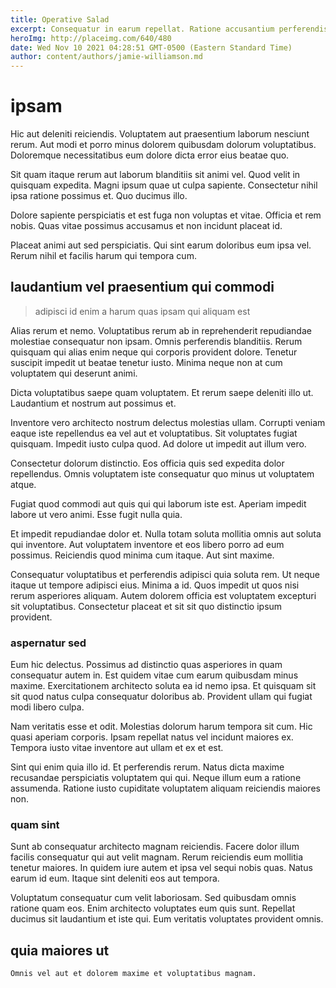 ```yaml
---
title: Operative Salad
excerpt: Consequatur in earum repellat. Ratione accusantium perferendis vel pariatur tempore et sequi fugiat. Sunt ducimus sit officia rem sit libero voluptatem. Et saepe beatae.
heroImg: http://placeimg.com/640/480
date: Wed Nov 10 2021 04:28:51 GMT-0500 (Eastern Standard Time)
author: content/authors/jamie-williamson.md
---
```

# ipsam

Hic aut deleniti reiciendis. Voluptatem aut praesentium laborum nesciunt rerum. Aut modi et porro minus dolorem quibusdam dolorum voluptatibus. Doloremque necessitatibus eum dolore dicta error eius beatae quo.
  
Sit quam itaque rerum aut laborum blanditiis sit animi vel. Quod velit in quisquam expedita. Magni ipsum quae ut culpa sapiente. Consectetur nihil ipsa ratione possimus et. Quo ducimus illo.
  
Dolore sapiente perspiciatis et est fuga non voluptas et vitae. Officia et rem nobis. Quas vitae possimus accusamus et non incidunt placeat id.
  
Placeat animi aut sed perspiciatis. Qui sint earum doloribus eum ipsa vel. Rerum nihil et facilis harum qui tempora cum.

## laudantium vel praesentium qui commodi

> adipisci id enim a harum quas ipsam qui aliquam est

Alias rerum et nemo. Voluptatibus rerum ab in reprehenderit repudiandae molestiae consequatur non ipsam. Omnis perferendis blanditiis. Rerum quisquam qui alias enim neque qui corporis provident dolore. Tenetur suscipit impedit ut beatae tenetur iusto. Minima neque non at cum voluptatem qui deserunt animi.
  
Dicta voluptatibus saepe quam voluptatem. Et rerum saepe deleniti illo ut. Laudantium et nostrum aut possimus et.
  
Inventore vero architecto nostrum delectus molestias ullam. Corrupti veniam eaque iste repellendus ea vel aut et voluptatibus. Sit voluptates fugiat quisquam. Impedit iusto culpa quod. Ad dolore ut impedit aut illum vero.
  
Consectetur dolorum distinctio. Eos officia quis sed expedita dolor repellendus. Omnis voluptatem iste consequatur quo minus ut voluptatem atque.
  
Fugiat quod commodi aut quis qui qui laborum iste est. Aperiam impedit labore ut vero animi. Esse fugit nulla quia.
  
Et impedit repudiandae dolor et. Nulla totam soluta mollitia omnis aut soluta qui inventore. Aut voluptatem inventore et eos libero porro ad eum possimus. Reiciendis quod minima cum itaque. Aut sint maxime.
  
Consequatur voluptatibus et perferendis adipisci quia soluta rem. Ut neque itaque ut tempore adipisci eius. Minima a id. Quos impedit ut quos nisi rerum asperiores aliquam. Autem dolorem officia est voluptatem excepturi sit voluptatibus. Consectetur placeat et sit sit quo distinctio ipsum provident.

### aspernatur sed

Eum hic delectus. Possimus ad distinctio quas asperiores in quam consequatur autem in. Est quidem vitae cum earum quibusdam minus maxime. Exercitationem architecto soluta ea id nemo ipsa. Et quisquam sit sit quod natus culpa consequatur doloribus ab. Provident ullam qui fugiat modi libero culpa.
  
Nam veritatis esse et odit. Molestias dolorum harum tempora sit cum. Hic quasi aperiam corporis. Ipsam repellat natus vel incidunt maiores ex. Tempora iusto vitae inventore aut ullam et ex et est.
  
Sint qui enim quia illo id. Et perferendis rerum. Natus dicta maxime recusandae perspiciatis voluptatem qui qui. Neque illum eum a ratione assumenda. Ratione iusto cupiditate voluptatem aliquam reiciendis maiores non.

### quam sint

Sunt ab consequatur architecto magnam reiciendis. Facere dolor illum facilis consequatur qui aut velit magnam. Rerum reiciendis eum mollitia tenetur maiores. In quidem iure autem et ipsa vel sequi nobis quas. Natus earum id eum. Itaque sint deleniti eos aut tempora.
  
Voluptatum consequatur cum velit laboriosam. Sed quibusdam omnis ratione quam eos. Enim architecto voluptates eum quis sunt. Repellat ducimus sit laudantium et iste qui. Eum veritatis voluptates provident omnis.

## quia maiores ut

```text
Omnis vel aut et dolorem maxime et voluptatibus magnam.
```

